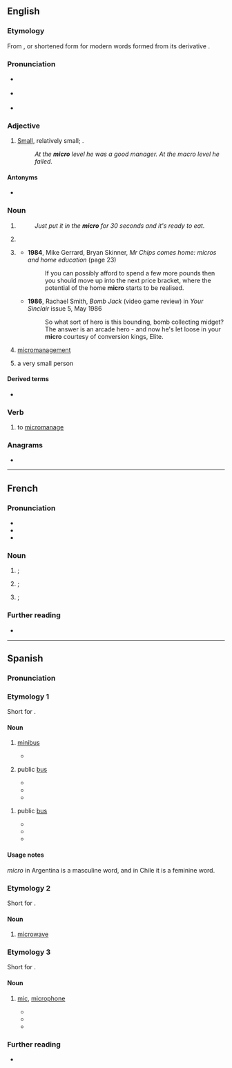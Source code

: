 {{also|Micro|micro-}}
==English==

===Etymology===
From {{der|en|grc|μικρός||small}}, or shortened form for modern words formed from its derivative {{m|en|micro-}}.

===Pronunciation===
* {{a|US}} {{IPA|en|/ˈmaɪ.kɹoʊ/}}
* {{a|UK}} {{IPA|en|/ˈmaɪ.kɹəʊ/}}
* {{audio|en|LL-Q1860 (eng)-Vealhurl-micro.wav |Audio (UK)}}

===Adjective===
{{en-adj}}

# [[small|Small]], relatively small; {{non-gloss definition|used to contrast levels of the noun modified}}.
#: ''At the '''micro''' level he was a good manager. At the macro level he failed.''

====Antonyms====
* {{l|en|macro}}

===Noun===
{{en-noun|~}}

# {{lb|en|colloquial}} {{clipping of|en|microwave oven}}
#: ''Just put it in the '''micro''' for 30 seconds and it's ready to eat.''
# {{lb|en|colloquial|economics|uncountable}} {{clipping of|en|microeconomics}}
# {{lb|en|computing|dated|countable}} {{form of|en|short form|microcomputer}}
#* '''1984''', Mike Gerrard, Bryan Skinner, ''Mr Chips comes home: micros and home education'' (page 23)
#*: If you can possibly afford to spend a few more pounds then you should move up into the next price bracket, where the potential of the home '''micro''' starts to be realised.
#* '''1986''', Rachael Smith, ''Bomb Jack'' (video game review) in ''Your Sinclair'' issue 5, May 1986
#*: So what sort of hero is this bounding, bomb collecting midget? The answer is an arcade hero - and now he's let loose in your '''micro''' courtesy of conversion kings, Elite.
# {{lb|en|gaming|slang|uncountable}} [[micromanagement]]
# {{lb|en|fetishism}} a very small person

====Derived terms====
* {{sense|microcomputer}} {{l|en|micromania}}

===Verb===
{{en-verb|pres_3sg2=microes}}

# {{lb|en|gaming slang}} to [[micromanage]]

===Anagrams===
* {{anagrams|en|a=cimor|Romic|cormi|crimo|moric}}

----

==French==

===Pronunciation===
* {{fr-IPA}}
* {{audio|fr|LL-Q150 (fra)-Lepticed7-micro.wav|Audio}}
* {{audio|fr|LL-Q150 (fra)-DSwissK-micro.wav|Audio (Switzerland)}}

===Noun===
{{fr-noun|m}}

# {{l|en|mic|gloss=microphone}}; {{clipping of|fr|microphone}}
# {{l|en|micro|gloss=microcomputer}}; {{clipping of|fr|micro-ordinateur}}
# {{lb|fr|obsolete}} {{l|en|microscope}}; {{clipping of|fr|microscope}}

===Further reading===
* {{R:TLFi}}

----

==Spanish==

===Pronunciation===
{{es-IPA}}

===Etymology 1===
Short for {{m|es|microbús}}.

====Noun====
{{es-noun|m}}

# {{lb|es|Mexico}} [[minibus]]
#: {{syn|es|microbús|minibús|pesero|combi}}
#* {{quote-journal|es|date=2016-06-08|work=Diego Pérez|author=Atracción 360
|title=¿Por qué les llamamos “Micros”?
|url=https://www.atraccion360.com/por-que-se-le-dice-micro-pesera-microbus-el-micro-o-la-micro
|passage='''Micros''', peseras, camiones, colectivos, a lo largo de la historia el transporte público de México ha adquirido diversos nombres, pero ¿de dónde provienen?}}
# {{lb|es|Argentina}} public [[bus]]
#: {{syn|es|ómnibus|colectivo}}
#* {{quote-journal|es|date=2022-03-04|work=Correo del Sur|author=
|title=Encarcelan a hombre que empujó a mujer de un '''micro''' en movimiento
|url=https://correodelsur.com/local/20220304_encarcelan-a-hombre-que-empujo-a-mujer-de-un-micro-en-movimiento.html
|passage=De acuerdo con la información que recogió CORREO DEL SUR, la noche del 24 de febrero el chofer de un '''micro''' se estaba recogiendo en su vehículo con su pareja por la zona de Lajastambo, donde, aparentemente, la mujer se cayó; por lo menos, eso es lo que dijo el hombre a las autoridades.}}
#* {{quote-journal|es|date=2022-02-27|work=El Ciudadano|author=
|title=Dos mujeres heridas tras el vuelco de un '''micro''' en la autopista a Santa Fe
|url=https://www.elciudadanoweb.com/dos-mujeres-heridas-tras-el-vuelco-de-un-micro-en-la-autopista-a-santa-fe/
|passage=Dos mujeres resultaron heridas este domingo tras el vuelco de un '''micro''' en la autopista Rosario-Santa Fe. }}
#* {{quote-journal|es|date=2022-03-02|work=Mendoza Post|author=
|title=Una mujer está grave al ser atropellada por un '''micro''' en Godoy Cruz
|url=https://www.mendozapost.com/policiales/mujer-grave-atropellada-micro-godoy-cruz/
|passage=}}

{{es-noun|f}}
# {{lb|es|Chile}} public [[bus]]
#* {{quote-journal|es|date=2022-01-12|work=Agricultura|author=Carlos Pizarro
|title=Accidente entre una '''micro''' y vehículo dejó a dos heridos de gravedad en Ñuñoa
|url=https://www.radioagricultura.cl/nacional/2022/01/12/accidente-en-nunoa-entre-una-micro-y-vehiculo-dejo-a-dos-heridos-de-gravedad.html
|passage=La coalición fue en las calles Rodrigo de Araya y Exequiel Fernández de la mencionada comuna de la región Metropolitana, donde una '''micro''' de la RED metropolitana de Movilidad (exTransantiago) no respetó la luz roja del semáforo, lo que provocó que impactará contra el auto del chofer de Uber.}}
#* {{quote-journal|es|date=2022-01-12|work=24 Horas|author=
|title=Conductor de Uber internado de gravedad tras ser chocado por una '''micro'''
|url=https://www.24horas.cl/nacional/conductor-de-uber-internado-de-gravedad-tras-ser-chocado-por-una-micro---5141836
|passage=La colisión, ocurrida en Rodrigo de Araya con Exequiel Fernández, se produjo porque la '''micro''' se habría saltado un semáforo en rojo, impactando al vehículo menor.}}
#* {{quote-journal|es|date=2022-02-22|work=T13|author=
|title=Hombre muere tras ser baleado al interior de una '''micro''' en Puente Alto
|url=https://www.t13.cl/noticia/nacional/hombre-muere-ser-baleado-al-interior-micro-puente-alto
|passage=Durante la mañana de este sábado un hombre murió tras ser baleado al interior de una '''micro''' en la comuna de Puente Alto.}}

====Usage notes====
''micro'' in Argentina is a masculine word, and in Chile it is a feminine word.

===Etymology 2===
Short for {{m|es|microondas}}.

====Noun====
{{es-noun|m}}

# {{lb|es|Spain}} [[microwave]]

===Etymology 3===
Short for {{m|es|micrófono}}.

====Noun====
{{es-noun|m}}

# {{lb|es|Spain}} [[mic]], [[microphone]]
#* {{quote-journal|es|date=2022-03-04|work=Los 40|author=Alberto Palao Murcia
|title=DUA LIPA VIVE UN MOMENTO “TIERRA, TRÁGAME” CUANDO SE LE CAE EL '''MICRO''' EN MITAD DE UN CONCIERTO ©copyright los40.com
|url=https://los40.com/los40/2022/03/04/musica/1646396512_599192.html
|passage=Y es que no todos los días te cae del cielo un '''micro''' de tu cantante favorita.  ©copyright los40.com}}
#* {{quote-journal|es|date=2022-02-22|work=ABC|author=M. C. P.
|title=Un '''micro''' abierto deja al descubierto la visita al baño de un invitado de 'La noche en 24 horas'
|url=https://www.abc.es/play/television/noticias/abci-micro-abierto-deja-descubierto-visita-bano-invitado-noche-24-horas-202202221400_noticia.html
|passage=Anoche, la víctima fue el espacio televisivo 'La Noche en 24 horas' (TVE), de Xabier Fortes, que tuvo que hacer frente al incómodo momento en el que un '''micro''' abierto captaba lo que parecía ser el grifo del baño y una voz.}}
#* {{quote-journal|es|date=2022-02-24|work=|author=
|title=Un micro abierto en Sálvame desvela la situación de Paz Padilla con el programa
|url=https://www.elmundo.es/loc/famosos/2022/02/24/62177152fdddffcb358b45e1.html
|passage=Era entonces cuando el micrófono abierto de Lydia hacía el resto encendiendo una mecha que sigue vigente hoy en incontables medios digitales. Lozano aseguraba a uno de sus compañeros sin saber que su '''micro''' estaba abierto: "No se sabe nada. Ni que sí ni que no".}}

===Further reading===
* {{R:es:DRAE}}